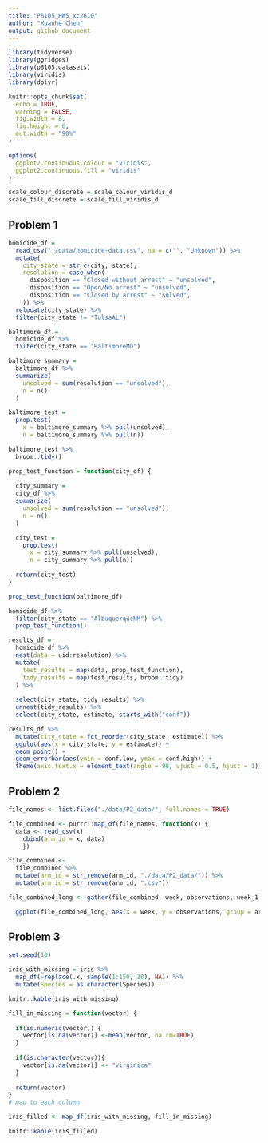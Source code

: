 ```yaml
---
title: "P8105_HW5_xc2610"
author: "Xuanhe Chen"
output: github_document
---
```


```r
library(tidyverse)
library(ggridges)
library(p8105.datasets)
library(viridis)
library(dplyr)

knitr::opts_chunk$set(
  echo = TRUE,
  warning = FALSE,
  fig.width = 8,
  fig.height = 6,
  out.width = "90%"
)

options(
  ggplot2.continuous.colour = "viridis",
  ggplot2.continuous.fill = "viridis"
)

scale_colour_discrete = scale_colour_viridis_d
scale_fill_discrete = scale_fill_viridis_d
```

## Problem 1

```r
homicide_df = 
  read_csv("./data/homicide-data.csv", na = c("", "Unknown")) %>%
  mutate(
    city_state = str_c(city, state),
    resolution = case_when(
      disposition == "Closed without arrest" ~ "unsolved",
      disposition == "Open/No arrest" ~ "unsolved",
      disposition == "Closed by arrest" ~ "solved",
    )) %>%
  relocate(city_state) %>%
  filter(city_state != "TulsaAL")
```
```r
baltimore_df =
  homicide_df %>%
  filter(city_state == "BaltimoreMD")

baltimore_summary =
  baltimore_df %>%
  summarize(
    unsolved = sum(resolution == "unsolved"),
    n = n()
  )

baltimore_test =
  prop.test(
    x = baltimore_summary %>% pull(unsolved), 
    n = baltimore_summary %>% pull(n))

baltimore_test %>%
  broom::tidy()
```

```r
prop_test_function = function(city_df) {
  
  city_summary =
  city_df %>%
  summarize(
    unsolved = sum(resolution == "unsolved"),
    n = n()
  )

  city_test =
    prop.test(
      x = city_summary %>% pull(unsolved), 
      n = city_summary %>% pull(n))
  
  return(city_test)
}
```

```r
prop_test_function(baltimore_df)

homicide_df %>%
  filter(city_state == "AlbuquerqueNM") %>%
  prop_test_function()
```

```r
results_df =
  homicide_df %>%
  nest(data = uid:resolution) %>%
  mutate(
    test_results = map(data, prop_test_function),
    tidy_results = map(test_results, broom::tidy)
  ) %>%
  
  select(city_state, tidy_results) %>%
  unnest(tidy_results) %>%
  select(city_state, estimate, starts_with("conf"))
```

```r
results_df %>%
  mutate(city_state = fct_reorder(city_state, estimate)) %>%
  ggplot(aes(x = city_state, y = estimate)) +
  geom_point() +
  geom_errorbar(aes(ymin = conf.low, ymax = conf.high)) +
  theme(axis.text.x = element_text(angle = 90, vjust = 0.5, hjust = 1))
```

## Problem 2



```r

file_names <- list.files("./data/P2_data/", full.names = TRUE)

file_combined <- purrr::map_df(file_names, function(x) {
  data <- read_csv(x)
	cbind(arm_id = x, data)
	})

file_combined <- 
  file_combined %>% 
  mutate(arm_id = str_remove(arm_id, "./data/P2_data/")) %>%
  mutate(arm_id = str_remove(arm_id, ".csv"))

file_combined_long <- gather(file_combined, week, observations, week_1:week_8, factor_key=TRUE)
```

```r
  ggplot(file_combined_long, aes(x = week, y = observations, group = arm_id, color = arm_id)) +  geom_line() + geom_point() + theme_bw() + ggtitle("Observations Over Time for Control and Experimental Subjects")


```

## Problem 3


```r
set.seed(10)

iris_with_missing = iris %>% 
  map_df(~replace(.x, sample(1:150, 20), NA)) %>%
  mutate(Species = as.character(Species))

knitr::kable(iris_with_missing)
```

```r
fill_in_missing = function(vector) {
  
  if(is.numeric(vector)) {
    vector[is.na(vector)] <-mean(vector, na.rm=TRUE)
  }
  
  if(is.character(vector)){
    vector[is.na(vector)] <- "virginica"
  }
  
  return(vector)
}
# map to each column
```

```r
iris_filled <- map_df(iris_with_missing, fill_in_missing)

knitr::kable(iris_filled)
```
